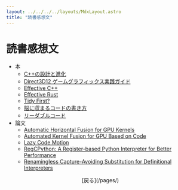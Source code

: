 ```yaml
---
layout: ../../../../layouts/MdxLayout.astro
title: "読書感想文"
---
```


# 読書感想文

- 本
  - [C++の設計と進化](./books/d-and-e/)
  - [Direct3D12 ゲームグラフィックス実践ガイド](./books/d3d12-prac-guide/)
  - [Effective C++](./books/effective-cpp/)
  - [Effective Rust](./books/effective-rust/)
  - [Tidy First?](./books/tidy-first/)
  - [脳に収まるコードの書き方](./books/code-that-fits/)
  - [リーダブルコード](./books/readable-code/)
- 論文
  - [Automatic Horizontal Fusion for GPU Kernels](./papers/ahffgk/)
  - [Automated Kernel Fusion for GPU Based on Code](./papers/kfcm/)
  - [Lazy Code Motion](./papers/lcm/)
  - [RegCPython: A Register-based Python Interpreter for Better Performance](./papers/regcpython/)
  - [Renamingless Capture-Avoiding Substitution for Definitional Interpreters](./papers/rcsfdi/)

<div style="text-align: center">
  [戻る](/pages/)
</div>

